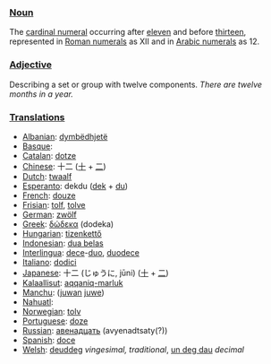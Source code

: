 ===[[Noun]]===
The [[cardinal numeral]] occurring after [[eleven]] and before [[thirteen]], represented in [[Roman numerals]] as XII and in [[Arabic numerals]] as 12.

===[[Adjective]]===
Describing a set or group with twelve components. ''There are twelve months in a year.''

===[[Translation]]s===
*[[Albanian]]: [[dymbëdhjetë]]
*[[Basque]]: [[]]
*[[Catalan]]: [[dotze]]
*[[Chinese]]: 十二 ([[十]] + [[二]])
*[[Dutch]]: [[twaalf]]
*[[Esperanto]]: dekdu ([[dek]] + [[du]])
*[[French]]: [[douze]]
*[[Frisian]]: [[tolf]], [[tolve]]
*[[German]]: [[zwölf]]
*[[Greek]]: [[δώδεκα]] (dodeka)
*[[Hungarian]]: [[tizenkettő]]
*[[Indonesian]]: [[dua belas]]
*[[Interlingua]]: [[dece]]-[[duo]], [[duodece]]
*[[Italiano]]: [[dodici]]
*[[Japanese]]: 十二 (じゅうに, jūni) ([[十]] + [[二]])
*[[Kalaallisut]]: [[aqqaniq-marluk]]
*[[Manchu]]: ([[juwan]] [[juwe]])
*[[Nahuatl]]: [[]]
*[[Norwegian]]: [[tolv]]
*[[Portuguese]]: [[doze]]
*[[Russian]]: [[авенадцать]] (avyenadtsaty(?))
*[[Spanish]]: [[doce]]
*[[Welsh]]: [[deuddeg]] ''vingesimal, traditional'', [[un deg dau]] ''decimal''